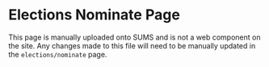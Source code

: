 

<Meta title="Components/Elections Nominate Page" />

# Elections Nominate Page

This page is manually uploaded onto SUMS and is not a web component on the site. Any changes made to this file will need to be manually updated in the `elections/nominate` page.


